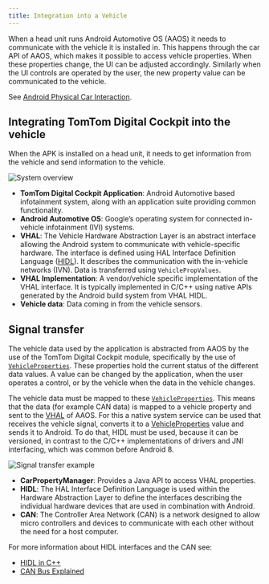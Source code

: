 ```yaml
---
title: Integration into a Vehicle
---
```


When a head unit runs Android Automotive OS (AAOS) it needs to communicate with the vehicle it is
installed in. This happens through the car API of AAOS, which makes it possible to access vehicle
properties. When these properties change, the UI can be adjusted accordingly. Similarly when the UI
controls are operated by the user, the new property value can be communicated to the vehicle.

See
[Android Physical Car Interaction](https://www.androidautomotivebook.com/android-automotive-and-physical-car-interaction/).

## Integrating TomTom Digital Cockpit into the vehicle

When the APK is installed on a head unit, it needs to get information from the vehicle and send
information to the vehicle.

![System overview](images/integrating_in_vehicle_system_overview.svg)

- __TomTom Digital Cockpit Application__: Android Automotive based infotainment system,
  along with an application suite providing common functionality.
- __Android Automotive OS__: Google’s operating system for connected in-vehicle infotainment (IVI)
  systems.
- __VHAL__: The Vehicle Hardware Abstraction Layer is an abstract interface allowing the Android
  system to communicate with vehicle-specific hardware. The interface is defined using HAL Interface
  Definition Language ([HIDL](https://source.android.com/devices/architecture/hidl)).
  It describes the communication with the in-vehicle networks (IVN). Data is transferred using
  `VehiclePropValues`.
- __VHAL Implementation__: A vendor/vehicle specific implementation of the VHAL interface. It is
  typically implemented in C/C++ using native APIs generated by the Android build system from VHAL
  HIDL.
- __Vehicle data__: Data coming in from the vehicle sensors.

## Signal transfer

The vehicle data used by the application is abstracted from AAOS by the use of the TomTom Digital Cockpit
module, specifically by the use of [`VehicleProperties`](TTIVI_PLATFORM_API).
These properties hold the current status of the different data values. A value can be changed by the
application, when the user operates a control, or by the vehicle when the data in the vehicle
changes.

The vehicle data must be mapped to these [`VehicleProperties`](TTIVI_PLATFORM_API). This means that
the data (for example CAN data) is mapped to a vehicle property and sent to the
[VHAL](https://source.android.com/devices/automotive/vhal) of AAOS. For this a native system service
can be used that receives the vehicle signal, converts it to a
[VehicleProperties](TTIVI_PLATFORM_API) value and sends it to Android. To do that, HIDL must be
used, because it can be versioned, in contrast to the C/C++ implementations of drivers and JNI
interfacing, which was common before Android 8.

![Signal transfer example](images/integrating_in_vehicle_vehicle_property.svg)

- __CarPropertyManager__: Provides a Java API to access VHAL properties.
- __HIDL__: The HAL Interface Definition Language is used within the Hardware Abstraction Layer to
  define the interfaces describing the individual hardware devices that are used in combination with
  Android.
- __CAN__: The Controller Area Network (CAN) is a network designed to allow micro controllers and
  devices to communicate with each other without the need for a host computer.

For more information about HIDL interfaces and the CAN see:
- [HIDL in C++](https://source.android.com/devices/architecture/hidl-cpp)
- [CAN Bus Explained](https://www.csselectronics.com/pages/can-bus-simple-intro-tutorial)
